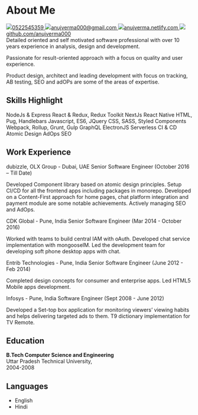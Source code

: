 
<div className={styles.Document}>

# About Me

<div className={styles.contact}>

  <a className={styles.contactItem} href="tel:+971-522545359">
    <img className={styles.contactIcon} src="images/whatsapp.png"/>0522545359
  </a>
  

  <a className={styles.contactItem} href="mailto:anujverma000@gmail.com">
    <img className={styles.contactIcon} src="images/gmail.png"/>anujverma000@gmail.com
  </a>
  

  <a className={styles.contactItem} href="https://anujverma.netlify.com/">
    <img className={styles.contactIcon} src="images/web.png"/>anujverma.netlify.com
  </a>
  

  <a className={styles.contactItem} href="https://github.com/anujverma000/">
    <img className={styles.contactIcon} src="images/github.png"/>github.com/anujverma000
  </a>
</div>
Detailed oriented and self motivated software professional with over 10 years experience
in analysis, design and development.

Passionate for result-oriented approach with a focus on quality and user experience.

Product design, architect and leading development with focus on tracking, AB testing, SEO and adOPs are some of the areas of expertise.

## Skills Highlight

NodeJs & Express
React & Redux, Redux Toolkit
NextJs
React Native
HTML, Pug, Handlebars
Javascript, ES6, JQuery
CSS, SASS, Styled Components
Webpack, Rollup, Grunt, Gulp
GraphQL
ElectronJS
Serverless
CI & CD
Atomic Design
AdOps
SEO

## Work Experience

dubizzle, OLX Group - Dubai, UAE
Senior Software Engineer (October 2016 – Till Date)

Developed Component library based on atomic design principles.
Setup CI/CD for all the frontend apps including packages in monorepo.
Developed on a Content-First approach for home pages, chat platform integration and payment module are some notable achievements.
Actively managing SEO and AdOps.

CDK Global - Pune, India
Senior Software Engineer (Mar 2014 - October 2016)

Worked with teams to build central IAM with oAuth.
Developed chat service implementation with mongooseIM.
Led the development team for developing soft phone desktop apps with chat.

Entrib Technologies - Pune, India
Senior Software Engineer (June 2012 - Feb 2014)

Completed design concepts for consumer and enterprise apps.
Led HTML5 Mobile apps development.

Infosys - Pune, India
Software Engineer (Sept 2008 - June 2012)

Developed a Set-top box application for monitoring viewers’ viewing habits and helps delivering targeted ads to them.
T9 dictionary implementation for TV Remote.

## Education

**B.Tech Computer Science and Engineering**  
Uttar Pradesh Technical University,  
2004-2008

## Languages

- English
- Hindi

</div>
